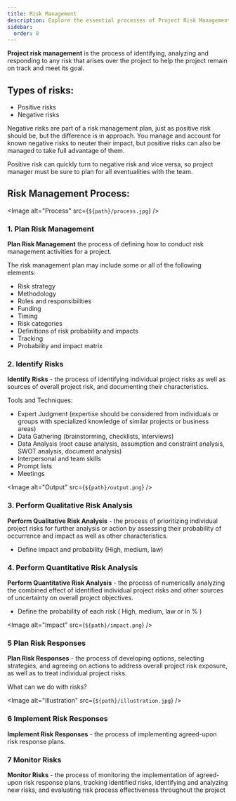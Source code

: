 ```yaml
---
title: Risk Management
description: Explore the essential processes of Project Risk Management, including identifying, analyzing, and responding to project risks, to maintain project integrity and achieve successful outcomes.
sidebar:
  order: 8
---
```



**Project risk management** is the process of identifying, analyzing and responding to any risk that arises over the project to help the project
remain on track and meet its goal.

## Types of risks:

* Positive risks
* Negative risks

Negative risks are part of a risk management plan, just as positive risk should be, but the difference is in approach. You manage and account for
known negative risks to neuter their impact, but positive risks can also be managed to take full advantage of them.

Positive risk can quickly turn to negative risk and vice versa, so project manager must be sure to plan for all eventualities with the team.

## Risk Management Process:

<Image alt="Process" src={`${path}/process.jpg`} />

### 1. Plan Risk Management
**Plan Risk Management** the process of defining how to conduct risk management activities for a project.

The risk management plan may include some or all of the following elements:
* Risk strategy
* Methodology
* Roles and responsibilities
* Funding
* Timing
* Risk categories
* Definitions of risk probability and impacts
* Tracking
* Probability and impact matrix

### 2. Identify Risks
**Identify Risks** - the process of identifying individual project risks as well as sources of overall project risk, and documenting their
characteristics.

Tools and Techniques:
* Expert Judgment (expertise should be considered from individuals or groups with specialized knowledge of similar projects or business areas)
* Data Gathering (brainstorming, checklists, interviews)
* Data Analysis (root cause analysis, assumption and constraint analysis, SWOT analysis, document analysis)
* Interpersonal and team skills
* Prompt lists
* Meetings

<Image alt="Output" src={`${path}/output.png`} />

### 3. Perform Qualitative Risk Analysis
**Perform Qualitative Risk Analysis** - the process of prioritizing individual project risks for further analysis or action by assessing their
probability of occurrence and impact as well as other characteristics.
* Define impact and probability (High, medium, law)

### 4. Perform Quantitative Risk Analysis
**Perform Quantitative Risk Analysis** - the process of numerically analyzing the combined effect of identified individual project risks and other
sources of uncertainty on overall project objectives.
* Define the probability of each risk ( High, medium, law or in % )

<Image alt="Impact" src={`${path}/impact.png`} />

### 5 Plan Risk Responses
**Plan Risk Responses** - the process of developing options, selecting strategies, and agreeing on actions to address overall project risk
exposure, as well as to treat individual project risks.

What can we do with risks?

<Image alt="Illustration" src={`${path}/illustration.jpg`} />

### 6 Implement Risk Responses
**Implement Risk Responses** - the process of implementing agreed-upon risk response plans.

### 7 Monitor Risks
**Monitor Risks** - the process of monitoring the implementation of agreed-upon risk response plans, tracking identified risks, identifying and
analyzing new risks, and evaluating risk process effectiveness throughout the project
